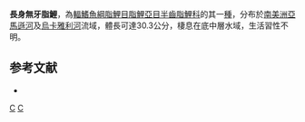 {{Speciesbox
| taxon = Anodus elongatus
| status = NE
| status_system = IUCN3.1
| authority =  [[Agassiz|Agassiz]], 1829
| synonyms = *''Anodus melanopogon''<br /><small>Cope, 1878</small>
*''Eigenmannina melanopogon''<br /><small>Cope, 1878</small> 
*''Anodus steatops''<br /><small>Cope, 1878</small>
}}
'''長身無牙脂鯉'''，為[[輻鰭魚綱|輻鰭魚綱]][[脂鯉目|脂鯉目]][[脂鯉亞目|脂鯉亞目]][[半齒脂鯉科|半齒脂鯉科]]的其一[[種|種]]，分布於[[南美洲|南美洲]][[亞馬遜河|亞馬遜河]]及[[烏卡雅利河|烏卡雅利河]]流域，體長可達30.3公分，棲息在底中層水域，生活習性不明。

==参考文献==
{{refbegin}}
*{{FishBase_species|genus=Anodus|species=elongatus|year=2013|month=9}}
{{refend}}
{{Taxonbar|from=Q5860183}}

[[Category:無牙脂鯉屬|C]]
[[Category:1829年描述的鱼类|C]]